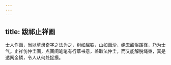 ```yaml
---
---
---
```

title: 跋祁止祥画
---







士人作画，当以草隶奇字之法为之，树如屈铁，山如画沙，绝去甜俗蹊径，乃为士气。止祥仿仲圭画，点画间笔笔有行草书意，盖取法仲圭，而又能解脱绳束，真是透网金鳞，令人从何处捉摸。